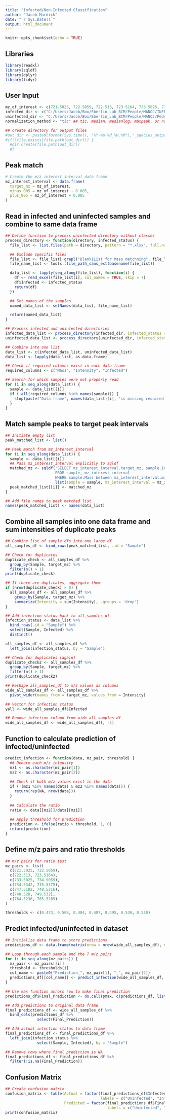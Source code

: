 ```yaml
---
title: "Infected/Non-Infected Classification"
author: "Jacob Mardick"
date: "`r Sys.Date()`"
output: html_document
---
```


```r
knitr::opts_chunk$set(echo = TRUE)
```

## **Libraries**

```r
library(readxl)
library(sqldf)
library(dplyr)
library(tidyr)
```

## **User Input**

```r
mz_of_interest <- c(721.5025, 722.5059, 722.513, 723.5164, 733.5025, 734.5059, 734.5342, 735.5375, 747.5182, 748.5216, 748.528, 749.532, 764.5236, 765.5269)
infected_dir <- c("C:/Users/Jacob/Box/Eberlin_Lab_BCM/People/MANOJ/INFECTED SAMPLE EXCEL SHEET/INFCTED SAMPLE 2023", "C:/Users/Jacob/Box/Eberlin_Lab_BCM/People/MANOJ/INFECTED SAMPLE EXCEL SHEET/INFECTED SAMPLE 2024")
uninfected_dir <- "C:/Users/Jacob/Box/Eberlin_Lab_BCM/People/MANOJ/Pedsarcoma Project/Excel sheet"
normalization_method <- "tic" ## tic, median, medianlog, maxpeak, or none
```

```r
## create directory for output files
#out_dir <- paste0(format(Sys.time(), "%Y-%m-%d_%H.%M"),"_species_outputs")
#if(!file.exists(file.path(out_dir))) {
  #dir.create(file.path(out_dir)) 
  #}
```

## **Peak match**

``` r
# Create the m/z interest interval data frame
mz_interest_interval <- data.frame(
  target_mz = mz_of_interest,
  minus_005 = mz_of_interest - 0.005,
  plus_005 = mz_of_interest + 0.005
)
```

## **Read in infected and uninfected samples and combine to same data frame**

```r
## Define function to process uninfected directory without classes
process_directory <- function(directory, infected_status) {
  file_list <- list.files(path = directory, pattern = "*.xlsx", full.names = TRUE)

  ## Exclude specific files
  file_list <- file_list[!grepl("Blank|List for Mass matchning", file_list)]
  file_name_list <- tools::file_path_sans_ext(basename(file_list))

  data_list <- lapply(seq_along(file_list), function(i) {
    df <- read_excel(file_list[i], col_names = TRUE, skip = 7)
    df$Infected <- infected_status
    return(df)
  })

  ## Set names of the samples
  named_data_list <- setNames(data_list, file_name_list)

  return(named_data_list)
}

## Process infected and uninfected directories
infected_data_list <- process_directory(infected_dir, infected_status = 1)
uninfected_data_list <- process_directory(uninfected_dir, infected_status = 0)

## Combine into one list
data_list <- c(infected_data_list, uninfected_data_list)
data_list <- lapply(data_list, as.data.frame)

## Check if required columns exist in each data frame
required_columns <- c("Mass", "Intensity", "Infected")

## Search for which samples were not properly read
for (i in seq_along(data_list)) {
  sample <- data_list[[i]]
  if (!all(required_columns %in% names(sample))) {
    stop(paste("Data frame", names(data_list)[i], "is missing required columns"))
  }
}
```

## **Match sample peaks to target peak intervals**

```r
## Initiate empty list
peak_matched_list <- list()

## Peak match from mz_interest_interval
for (i in seq_along(data_list)) {
  sample <- data_list[[i]]
  ## Pass mz_interest_interval explicitly to sqldf
  matched_mz <- sqldf('SELECT mz_interest_interval.target_mz, sample.Intensity, sample.Infected
                      FROM sample, mz_interest_interval
                      WHERE sample.Mass between mz_interest_interval.minus_005 AND mz_interest_interval.plus_005',
                      list(sample = sample, mz_interest_interval = mz_interest_interval))
  peak_matched_list[[i]] <- matched_mz
}

## Add file names to peak matched list
names(peak_matched_list) <- names(data_list)
```

## **Combine all samples into one data frame and sum intensities of duplicate peaks**

```r
## Combine list of sample dfs into one large df
all_samples_df <- bind_rows(peak_matched_list, .id = "Sample")

## Check for duplicates
duplicate_check <- all_samples_df %>%
  group_by(Sample, target_mz) %>%
  filter(n() > 1)
print(duplicate_check)

## If there are duplicates, aggregate them
if (nrow(duplicate_check) > 0) {
  all_samples_df <- all_samples_df %>%
    group_by(Sample, target_mz) %>%
    summarize(Intensity = sum(Intensity), .groups = 'drop')
}

## Add infection status back to all_samples_df
infection_status <- data_list %>%
  bind_rows(.id = "Sample") %>%
  select(Sample, Infected) %>%
  distinct()

all_samples_df <- all_samples_df %>%
  left_join(infection_status, by = "Sample")

## Check for duplicates (again)
duplicate_check2 <- all_samples_df %>%
  group_by(Sample, target_mz) %>%
  filter(n() > 1)
print(duplicate_check2)

## Reshape all_samples_df to m/z values as columns
wide_all_samples_df <- all_samples_df %>%
  pivot_wider(names_from = target_mz, values_from = Intensity)

## Vector for infection status
yall <- wide_all_samples_df$Infected

## Remove infection column from wide_all_samples_df
wide_all_samples_df <- wide_all_samples_df[, -2]
```

## **Function to calculate prediction of infected/uninfected**

```r
predict_infection <- function(data, mz_pair, threshold) {
  ## Denote each m/z intensity
  mz1 <- as.character(mz_pair[1])
  mz2 <- as.character(mz_pair[2])
  
  ## Check if both m/z values exist in the data
  if (!(mz1 %in% names(data) & mz2 %in% names(data))) {
    return(rep(NA, nrow(data)))
  }
  
  ## Calculate the ratio
  ratio <- data[[mz2]]/data[[mz1]]
  
  ## Apply threshold for prediction
  prediction <- ifelse(ratio > threshold, 1, 0)
  return(prediction)
}
```

## **Define m/z pairs and ratio thresholds**

```r
## m/z pairs for ratio test
mz_pairs <- list(
  c(721.5025, 722.5059),
  c(722.513, 723.5164),
  c(733.5025, 734.5059),
  c(734.5342, 735.5375),
  c(747.5182, 748.5216),
  c(748.528, 749.532),
  c(764.5236, 765.5269)
)

thresholds <- c(0.473, 0.508, 0.484, 0.487, 0.495, 0.530, 0.530)
```

## Predict infected/uninfected in dataset

```r
## Initialize data frame to store predictions
predictions_df <- data.frame(matrix(nrow = nrow(wide_all_samples_df), ncol = 0))

## Loop through each sample and the 7 m/z pairs
for (i in seq_along(mz_pairs)) {
  mz_pair <- mz_pairs[[i]]
  threshold <- thresholds[i]
  col_name <- paste0("Prediction_", mz_pair[1], "_", mz_pair[2])
  predictions_df[[col_name]] <- predict_infection(wide_all_samples_df, mz_pair, threshold)
}

## Use max function across row to make final prediction
predictions_df$Final_Prediction <- do.call(pmax, c(predictions_df, list(na.rm = TRUE)))

## Add predictions to original data frame
final_predictions_df <- wide_all_samples_df %>%
  bind_cols(predictions_df %>%
              select(Final_Prediction))

## Add actual infection status to data frame
final_predictions_df <- final_predictions_df %>%
  left_join(infection_status %>%
              select(Sample, Infected), by = "Sample")

## Remove rows where final prediction is NA
final_predictions_df <- final_predictions_df %>%
  filter(!is.na(Final_Prediction))
```

## Confusion Matrix

```r
## Create confusion matrix
confusion_matrix <- table(Actual = factor(final_predictions_df$Infected, levels = c(0, 1), 
                                          labels = c("Uninfected", "Infected")), 
                          Predicted = factor(final_predictions_df$Final_Prediction, levels = c(0, 1), 
                                             labels = c("Uninfected", "Infected")))
print(confusion_matrix)
```





















